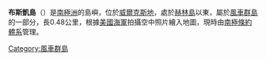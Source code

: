 {{coord|66|25|S|110|41|E|display=title}}

'''布斯凱島'''（{{lang-en|Bousquet Island}}）是[[南極洲|南極洲]]的島嶼，位於[[威爾克斯地|威爾克斯地]]，處於[[赫林島|赫林島]]以東，屬於[[風車群島|風車群島]]的一部分，長0.48公里，根據[[美國海軍|美國海軍]]拍攝空中照片繪入地圖，現時由[[南極條約體系|南極條約體系]]管理。

{{DEFAULTSORT:Bousquet Island}}
[[Category:風車群島|Category:風車群島]]


{{WilkesLand-geo-stub}}